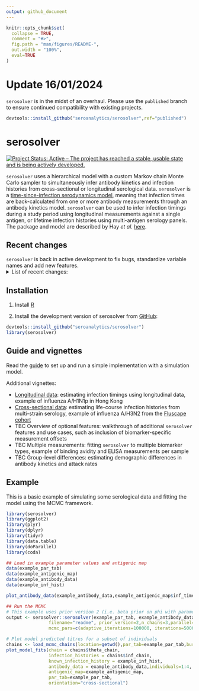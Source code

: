 ```yaml
---
output: github_document
---
```


<!-- README.md is generated from README.Rmd. Please edit that file -->

```r
knitr::opts_chunk$set(
  collapse = TRUE,
  comment = "#>",
  fig.path = "man/figures/README-",
  out.width = "100%",
  eval=TRUE
)
```
# Update 16/01/2024
`serosolver` is in the midst of an overhaul. Please use the `published` branch to ensure continued compatibility with existing projects.

```r
devtools::install_github("seroanalytics/serosolver",ref="published")
```

# serosolver

[![Project Status: Active – The project has reached a stable, usable state and is being actively developed.](https://www.repostatus.org/badges/latest/active.svg)](https://www.repostatus.org/#active)

`serosolver` uses a hierarchical model with a custom Markov chain Monte Carlo sampler to simultaneously infer antibody kinetics and infection histories from cross-sectional or longitudinal serological data. `serosolver` is a [time-since-infection serodynamics model](https://osf.io/preprints/osf/kqdsn), meaning that infection times are back-calculated from one or more antibody measurements through an antibody kinetics model. `serosolver` can be used to infer infection timings during a study period using longitudinal measurements against a single antigen, or lifetime infection histories using multi-antigen serology panels. The package and model are described by Hay _et al._ [here](https://doi.org/10.1371/journal.pcbi.1007840).

## Recent changes
`serosolver` is back in active development to fix bugs, standardize variable names and add new features.
<details>
  <summary>List of recent changes:</summary>
  
* Overhaul of variable names (e.g., _titre_ -> _measurement_, _strain_ -> _biomarker_id_)
* Consolidation of plotting functions
* Moving more options and inputs behind the scenes to streamline the user interface
* Generalization to consider multiple biomarker types per sample (e.g., antibody titre and avidity)
* Support for continuous as well as discrete observations (e.g., can now fit to ELISA data as well as HAI titres)
* _IN PROGRESS_ Some small improvements to the MCMC sampler and parameter transformations
* _IN PROGRESS_ Improved guidance and support for using priors
* _IN PROGRESS_ Model infection histories and antibody kinetics as a function of demographic variables
* _IN PROGRESS_ Allow some infection states to be fixed during fitting
* _IN PROGRESS_ Inclusion of explicit immunity model
* _IN PROGRESS_ Ways to fix or estimate starting/baseline titres
* _IN PROGRESS_ Added tests
</details>

## Installation
1. Install [R][r-project]

2. Install the development version of serosolver from [GitHub](https://github.com/seroanalytics/serosolver):

```r
devtools::install_github("seroanalytics/serosolver")
library(serosolver)
```
## Guide and vignettes

Read the [guide][vignette-doc] to set up and run a simple implementation with a simulation model.

Additional vignettes:

* [Longitudinal data][c1-vignette-doc]: estimating infection timings using longitudinal data, example of influenza A/H1N1p in Hong Kong
* [Cross-sectional data][c2-vignette-doc]: estimating life-course infection histories from multi-strain serology, example of influenza A/H3N2 from the [Fluscape cohort](https://pubmed.ncbi.nlm.nih.gov/26875566/)
* TBC Overview of optional features: walkthrough of additional `serosolver` features and use cases, such as inclusion of biomarker-specific measurement offsets
* TBC Multiple measurements: fitting `serosolver` to multiple biomarker types, example of binding avidity and ELISA measurements per sample
* TBC Group-level differences: estimating demographic differences in antibody kinetics and attack rates

[r-project]: http://cran.r-project.org
[vignette-doc]: https://seroanalytics.github.io/serosolver/articles/serosolver-quick_start_guide.html
[c1-vignette-doc]: https://seroanalytics.github.io/serosolver/articles/cs1_vignette.html
[c2-vignette-doc]: https://seroanalytics.github.io/serosolver/articles/cs2_vignette.html

## Example

This is a basic example of simulating some serological data and fitting the model using the MCMC framework.

```r
library(serosolver)
library(ggplot2)
library(plyr)
library(dplyr)
library(tidyr)
library(data.table)
library(doParallel)
library(coda)

## Load in example parameter values and antigenic map
data(example_par_tab)
data(example_antigenic_map)
data(example_antibody_data)
data(example_inf_hist)
```
```r
plot_antibody_data(example_antibody_data,example_antigenic_map$inf_times,n_indivs=1:4,example_inf_hist)
```

```r
## Run the MCMC
# This example uses prior version 2 (i.e. beta prior on phi with parameters shape1 and shape2)
output <- serosolver::serosolver(example_par_tab, example_antibody_data, example_antigenic_map,
                filename="readme", prior_version=2,n_chains=3,parallel=TRUE,
                mcmc_pars=c(adaptive_iterations=100000, iterations=500000),verbose=FALSE)
```
```r
# Plot model predicted titres for a subset of individuals
chains <- load_mcmc_chains(location=getwd(),par_tab=example_par_tab,burnin = 100000,unfixed=TRUE)
plot_model_fits(chain = chains$theta_chain,
                infection_histories = chains$inf_chain,
                known_infection_history = example_inf_hist,
                antibody_data = example_antibody_data,individuals=1:4,
                antigenic_map=example_antigenic_map,
                par_tab=example_par_tab,
                orientation="cross-sectional")

```


